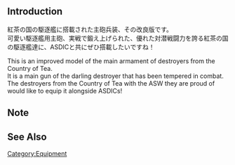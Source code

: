 {{EquipmentInfo|280}}

==Introduction==
紅茶の国の駆逐艦に搭載された主砲兵装、その改良版です。<br>
可愛い駆逐艦用主砲、実戦で鍛え上げられた、優れた対潜戦闘力を誇る紅茶の国の駆逐艦達に、ASDICと共にぜひ搭載したいですね！

This is an improved model of the main armament of destroyers from the Country of Tea.<br>
It is a main gun of the darling destroyer that has been tempered in combat.<br>
The destroyers from the Country of Tea with the ASW they are proud of would like to equip it alongside ASDICs!

==Note==


==See Also==

{{Equipmentlist}}
[[Category:Equipment]]